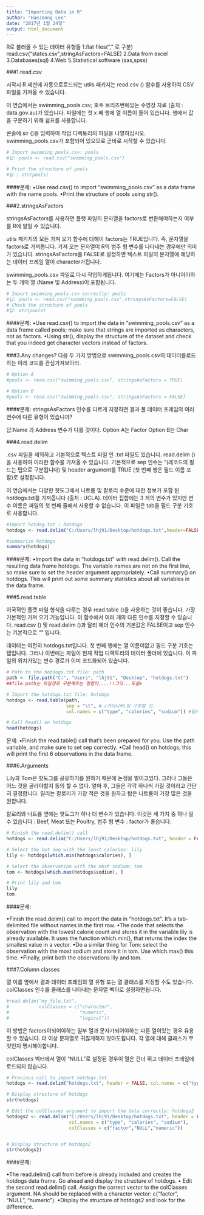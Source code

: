 ---
title: "Importing Data in R"
author: "HaeJoong Lee"
date: "2017년 1월 24일"
output: html_document
---

R로 불러올 수 있는 데이터 유형들
1.flat files("," 로 구분)
read.csv("states.csv",stringAsFactors=FALSE)
2.Data from excel
3.Databases(sql)
4.Web
5.Statistical software (sas,spss)


###1.read.csv

시작시 R 세션에 자동으로로드되는 utils 패키지는 read.csv () 함수를 사용하여 CSV 파일을 가져올 수 있습니다.

이 연습에서는 swimming_pools.csv; 호주 브리즈번에있는 수영장 자료 (출처 : data.gov.au)가 있습니다. 파일에는 첫 x 째 행에 열 이름이 들어 있습니다. 행에서 값을 구분하기 위해 쉼표를 사용합니다.

콘솔에 sir ()을 입력하여 작업 디렉토리의 파일을 나열하십시오. swimming_pools.csv가 포함되어 있으므로 곧바로 시작할 수 있습니다.

```{r}
# Import swimming_pools.csv: pools
#답: pools <- read.csv("swimming_pools.csv")

# Print the structure of pools
#답 : str(pools)
```

####문제:
•Use read.csv() to import "swimming_pools.csv" as a data frame with the name pools.
•Print the structure of pools using str().


###2.stringsAsFactors

 stringsAsFactors를 사용하면 플랫 파일의 문자열을 factors로 변환해야하는지 여부를 R에 알릴 수 있습니다.

 utils 패키지의 모든 가져 오기 함수에 대해이 factors는 TRUE입니다. 즉, 문자열을 factors로 가져옵니다. 가져 오는 문자열이 R의 범주 형 변수를 나타내는 경우에만 의미가 있습니다. stringsAsFactors를 FALSE로 설정하면 텍스트 파일의 문자열에 해당하는 데이터 프레임 열이 character가됩니다.

 swimming_pools.csv 파일로 다시 작업하게됩니다. 여기에는 Factors가 아니어야하는 두 개의 열 (Name 및 Address)이 포함됩니다.
```{r}
# Import swimming_pools.csv correctly: pools
#답: pools <- read.csv("swimming_pools.csv",stringsAsFactors=FALSE)
# Check the structure of pools
#답: str(pools)
```

####문제:
•Use read.csv() to import the data in "swimming_pools.csv" as a data frame called pools; make sure that strings are imported as characters, not as factors.
•Using str(), display the structure of the dataset and check that you indeed get character vectors instead of factors.


###3.Any changes?
다음 두 가지 방법으로 swimming_pools.csv의 데이터를로드하는 아래 코드를 관심가져보아라.

```{r}
# Option A
#pools <- read.csv("swimming_pools.csv", stringsAsFactors = TRUE)

# Option B
#pools <- read.csv("swimming_pools.csv", stringsAsFactors = FALSE)

```
####문제:
stringsAsFactors 인수를 다르게 지정하면 결과 풀 데이터 프레임의 여러 변수에 다른 유형이 있습니까?

답:Name 과 Address 변수가 다를 것이다.
Option A는 Factor
Option B는 Char



###4.read.delim

 .csv 파일을 제외하고 기본적으로 텍스트 파일 인 .txt 파일도 있습니다. read.delim ()을 사용하여 이러한 함수를 가져올 수 있습니다. 기본적으로 sep 인수는 "\t"(레코드의 필드는 탭으로 구분됩니다) 및 header argument를 TRUE (첫 번째 행은 필드 이름 포함)로 설정합니다.

 이 연습에서는 다양한 핫도그에서 나트륨 및 칼로리 수준에 대한 정보가 포함 된 hotdogs.txt를 가져옵니다 (출처 : UCLA). 데이터 집합에는 3 개의 변수가 있지만 변수 이름은 파일의 첫 번째 줄에서 사용할 수 없습니다. 이 파일은 tab을 필드 구분 기호로 사용합니다.

```{r}
#Import hotdog.txt : hotdogs
hotdogs <- read.delim("C:/Users/lhj91/Desktop/hotdogs.txt",header=FALSE)

#summarize hotdogs
summary(hotdogs)

```
####문제:
•Import the data in "hotdogs.txt" with read.delim(). Call the resulting data frame hotdogs. The variable names are not on the first line, so make sure to set the header argument appropriately.
•Call summary() on hotdogs. This will print out some summary statistics about all variables in the data frame.


###5.read.table

 이국적인 플랫 파일 형식을 다루는 경우 read.table ()을 사용하는 것이 좋습니다. 가장 기본적인 가져 오기 기능입니다. 이 함수에서 여러 개의 다른 인수를 지정할 수 있습니다. read.csv () 및 read.delim ()과 달리 헤더 인수의 기본값은 FALSE이고 sep 인수는 기본적으로 "" 입니다.

 데이터는 여전히 hotdogs.txt입니다. 첫 번째 행에는 열 이름이없고 필드 구분 기호는 탭입니다. 그러나 이번에는 파일이 현재 작업 디렉토리의 데이터 폴더에 있습니다. 이 파일의 위치가있는 변수 경로가 이미 코드화되어 있습니다.
```{r}
# Path to the hotdogs.txt file: path
path <- file.path("C:", "Users", "lhj91", "Desktop", "hotdogs.txt")
##file.path는 파일경로 구분해주는 명령어....!!그닥...도움x

# Import the hotdogs.txt file: hotdogs
hotdogs <- read.table(path, 
                      sep = "\t", # /가아니라\임 구분할 것.
                      col.names = c("type", "calories", "sodium")) #필드명 설정

# Call head() on hotdogs
head(hotdogs)

```
문제:
•Finish the read.table() call that's been prepared for you. Use the path variable, and make sure to set sep correctly.
•Call head() on hotdogs; this will print the first 6 observations in the data frame.



###6.Arguments

Lily과 Tom은 핫도그를 공유하기를 원하기 때문에 논쟁을 벌이고있다. 그러나 그들은 어느 것을 골라야할지 동의 할 수 없다. 얼마 후, 그들은 각각 하나씩 가질 것이라고 간단히 결정합니다. 릴리는 칼로리가 가장 적은 것을 원하고 탐은 나트륨이 가장 많은 것을 원합니다.

칼로리와 나트륨 옆에는 핫도그가 하나 더 변수가 있습니다. 이것은 세 가지 중 하나 일 수 있습니다 : Beef, Meat 또는 Poultry, 범주 형 변수 : factor가 좋습니다.

```{r}
# Finish the read.delim() call
hotdogs <- read.delim("C:/Users/lhj91/Desktop/hotdogs.txt", header = FALSE, col.names = c("type", "calories", "sodium"))

# Select the hot dog with the least calories: lily
lily <- hotdogs[which.min(hotdogs$calories), ]

# Select the observation with the most sodium: tom
tom <- hotdogs[which.max(hotdogs$sodium), ]

# Print lily and tom
lily
tom

```
####문제:

•Finish the read.delim() call to import the data in "hotdogs.txt". It's a tab-delimited file without names in the first row.
•The code that selects the observation with the lowest calorie count and stores it in the variable lily is already available. It uses the function which.min(), that returns the index the smallest value in a vector.
•Do a similar thing for Tom: select the observation with the most sodium and store it in tom. Use which.max() this time.
•Finally, print both the observations lily and tom.


###7.Column classes

 열 이름 옆에서 결과 데이터 프레임의 열 유형 또는 열 클래스를 지정할 수도 있습니다. colClasses 인수를 클래스를 나타내는 문자열 벡터로 설정하면됩니다.
```{r}
#read.delim("my_file.txt", 
#           colClasses = c("character",
#                          "numeric",
#                          "logical"))
```

 이 방법은 factors이되어야하는 일부 열과 문자가되어야하는 다른 열이있는 경우 유용 할 수 있습니다. 더 이상 문자열로 귀찮게하지 않아도됩니다. 각 열에 대해 클래스가 무엇인지 명시해야합니다.
 
 colClasses 벡터에서 열이 "NULL"로 설정된 경우이 열은 건너 뛰고 데이터 프레임에로드되지 않습니다.
 
 
 
```{r}
# Previous call to import hotdogs.txt
hotdogs <- read.delim("hotdogs.txt", header = FALSE, col.names = c("type", "calories", "sodium"))

# Display structure of hotdogs
str(hotdogs)

# Edit the colClasses argument to import the data correctly: hotdogs2
hotdogs2 <- read.delim("C:/Users/lhj91/Desktop/hotdogs.txt", header = FALSE, 
                       col.names = c("type", "calories", "sodium"),
                       colClasses = c("factor","NULL","numeric"))


# Display structure of hotdogs2
str(hotdogs2)
```
####문제:

•The read.delim() call from before is already included and creates the hotdogs data frame. Go ahead and display the structure of hotdogs.
• Edit the second read.delim() call. Assign the correct vector to the colClasses argument. NA should be replaced with a character vector: c("factor", "NULL", "numeric").
•Display the structure of hotdogs2 and look for the difference.

